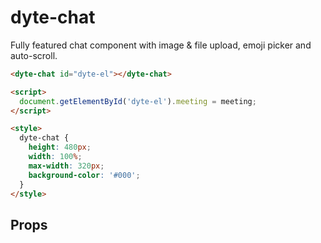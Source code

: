 # dyte-chat

Fully featured chat component with image & file upload, emoji picker and auto-scroll.

```html
<dyte-chat id="dyte-el"></dyte-chat>

<script>
  document.getElementById('dyte-el').meeting = meeting;
</script>

<style>
  dyte-chat {
    height: 480px;
    width: 100%;
    max-width: 320px;
    background-color: '#000';
  }
</style>
```

## Props

<PropsTable of="dyte-chat" />

